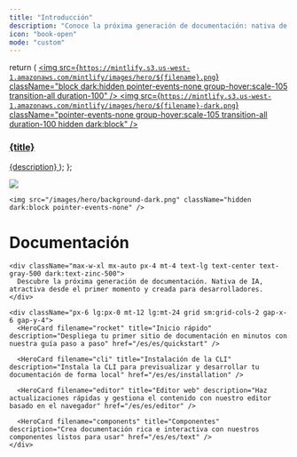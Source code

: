 ```yaml
---
title: "Introducción"
description: "Conoce la próxima generación de documentación: nativa de IA, impecable desde el primer momento y diseñada para desarrolladores."
icon: "book-open"
mode: "custom"
---
```


  return (
    <a className="group cursor-pointer pb-8" href={href}>
      <img
        src={`https://mintlify.s3.us-west-1.amazonaws.com/mintlify/images/hero/${filename}.png`}
        className="block dark:hidden pointer-events-none group-hover:scale-105 transition-all duration-100"
      />
      <img
        src={`https://mintlify.s3.us-west-1.amazonaws.com/mintlify/images/hero/${filename}-dark.png`}
        className="pointer-events-none group-hover:scale-105 transition-all duration-100 hidden dark:block"
      />
      <h3 className="mt-5 text-gray-900 dark:text-zinc-50 font-medium">
        {title}
      </h3>
      <span className="mt-1.5">{description}</span>
    </a>
  );
};

<div className="relative">
  <div className="absolute top-0 lg:-top-16 left-0 right-0">
    <img src="/images/hero/background-light.png" className="block dark:hidden pointer-events-none" />

    <img src="/images/hero/background-dark.png" className="hidden dark:block pointer-events-none" />
  </div>

  <div className="px-4 py-16 lg:py-48 lg:pb-24 max-w-3xl mx-auto">
    <h1 className="block text-4xl font-medium text-center text-gray-900 dark:text-zinc-50 tracking-tight">
      Documentación
    </h1>

    <div className="max-w-xl mx-auto px-4 mt-4 text-lg text-center text-gray-500 dark:text-zinc-500">
      Descubre la próxima generación de documentación. Nativa de IA, atractiva desde el primer momento y creada para desarrolladores.
    </div>

    <div className="px-6 lg:px-0 mt-12 lg:mt-24 grid sm:grid-cols-2 gap-x-6 gap-y-4">
      <HeroCard filename="rocket" title="Inicio rápido" description="Despliega tu primer sitio de documentación en minutos con nuestra guía paso a paso" href="/es/es/quickstart" />

      <HeroCard filename="cli" title="Instalación de la CLI" description="Instala la CLI para previsualizar y desarrollar tu documentación de forma local" href="/es/es/installation" />

      <HeroCard filename="editor" title="Editor web" description="Haz actualizaciones rápidas y gestiona el contenido con nuestro editor basado en el navegador" href="/es/es/editor" />

      <HeroCard filename="components" title="Componentes" description="Crea documentación rica e interactiva con nuestros componentes listos para usar" href="/es/es/text" />
    </div>
  </div>
</div>